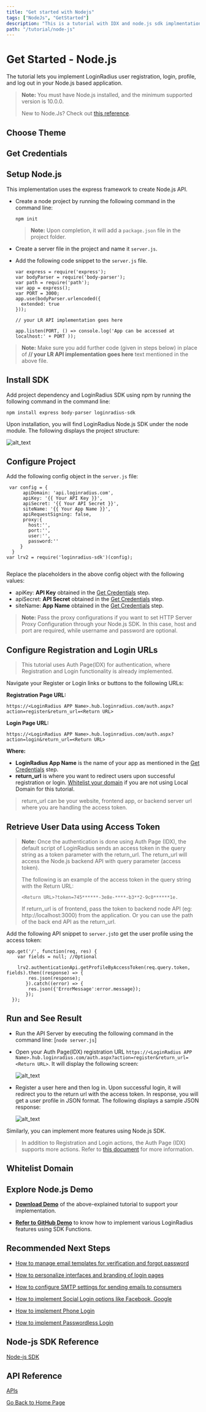 ```yaml
---
title: "Get started with Nodejs"
tags: ["NodeJs", "GetStarted"]
description: "This is a tutorial with IDX and node.js sdk implmentation."
path: "/tutorial/node-js"
---
```



# Get Started - Node.js

The tutorial lets you implement LoginRadius user registration, login, profile, and log out in your Node.js based application.

> **Note:** You must have Node.js installed, and the minimum supported version is 10.0.0.
>
> New to Node.Js? Check out <a href="https://nodejs.org/en/about/" target="_blank">this reference</a>.

<IntroDoc />

## Choose Theme

<ThemeDoc />

## Get Credentials

<CredsDoc />

## Setup Node.js 

This implementation uses the express framework to create Node.js API.

* Create a node project by running the following command in the command line:

  `npm init`

  > **Note:** Upon completion, it will add a `package.json` file in the project folder.

* Create a server file in the project and name it `server.js`.

* Add the following code snippet to the `server.js` file.

  ```
  var express = require('express');
  var bodyParser = require('body-parser');
  var path = require('path');
  var app = express();
  var PORT = 3000;
  app.use(bodyParser.urlencoded({
    extended: true
  }));

  // your LR API implementation goes here

  app.listen(PORT, () => console.log('App can be accessed at localhost:' + PORT ));

  ```
>**Note:** Make sure you add further code (given in steps below) in place of **// your LR API implementation goes here** text mentioned in the above file.

## Install SDK

Add project dependency and LoginRadius SDK using npm by running the following command in the command line:

`npm install express body-parser loginradius-sdk`

Upon installation, you will find LoginRadius Node.js SDK under the node module. The following displays the project structure:

![alt_text](images/images4.png "image_tooltip")

## Configure Project

Add the following config object in the `server.js` file:

```
 var config = {
      apiDomain: 'api.loginradius.com',
      apiKey: '{{ Your API Key }}',
      apiSecret: '{{ Your API Secret }}',
      siteName: '{{ Your App Name }}',
   	  apiRequestSigning: false,
      proxy:{
        host:'',
        port:'',
        user:'',
        password:''
     }
  }
var lrv2 = require('loginradius-sdk')(config);


```

Replace the placeholders in the above config object with the following values:

* apiKey: **API Key** obtained in the [Get Credentials](#get-credentials) step.
* apiSecret: **API Secret** obtained in the [Get Credentials](#get-credentials) step.
* siteName: **App Name** obtained in the [Get Credentials](#get-credentials) step.

> **Note:** Pass the proxy configurations if you want to set HTTP Server Proxy Configuration through your Node.js SDK. In this case, host and port are required, while username and password are optional.

## Configure Registration and Login URLs

> This tutorial uses Auth Page(IDX) for authentication, where Registration and Login functionality is already implemented.

Navigate your Register or Login links or buttons to the following URLs:

**Registration Page URL:**

`https://<LoginRadius APP Name>.hub.loginradius.com/auth.aspx?action=register&return_url=<Return URL>`

**Login Page URL:**

`https://<LoginRadius APP Name>.hub.loginradius.com/auth.aspx?action=login&return_url=<Return URL>`

**Where:**

* **LoginRadius App Name** is the name of your app as mentioned in the [Get Credentials](#get-credentials) step.
* **return_url** is where you want to redirect users upon successful registration or login. [Whitelist your domain](#whitelist-domain) if you are not using Local Domain for this tutorial.

> return_url can be your website, frontend app, or backend server url where you are handling the access token.

## Retrieve User Data using Access Token

> **Note:** Once the authentication is done using Auth Page (IDX), the default script of LoginRadius sends an access token in the query string as a token parameter with the return_url. The return_url will access the Node.js backend API with query parameter (access token).
>
> The following is an example of the access token in the query string with the Return URL:
>
> `<Return URL>?token=745******-3e8e-****-b3**2-9c0******1e.`
>
> If return_url is of frontend, pass the token to backend node API (eg: http://localhost:3000) from the application. Or you can use the path of the back end API as the return_url.

Add the following API snippet to `server.js`to get the user profile using the access token:

```
app.get('/', function(req, res) {
    var fields = null; //Optional

    lrv2.authenticationApi.getProfileByAccessToken(req.query.token, fields).then((response) => {
        res.json(response);
       }).catch((error) => {
        res.json({'ErrorMessage':error.message});
       });
  });
```

## Run and See Result

* Run the API Server by executing the following command in the command line:
  [`node server.js`]

* Open your Auth Page(IDX) registration URL `https://<LoginRadius APP Name>.hub.loginradius.com/auth.aspx?action=register&return_url=<Return URL>`. It will display the following screen:

  ![alt_text](../../assets/blog-common/login-register.png "image_tooltip")

* Register a user here and then log in. Upon successful login, it will redirect you to the return url with the access token. In response, you will get a user profile in JSON format. The following displays a sample JSON response:

  ![alt_text](../../assets/blog-common/jsonresponse.png "image_tooltip")

Similarly, you can implement more features using Node.js SDK.

> In addition to Registration and Login actions, the Auth Page (IDX) supports more actions. Refer to <a href="https://www.loginradius.com/docs/developer/concepts/idx/" target="_blank">this document</a> for more information.

## Whitelist Domain

<DomainDoc />

## Explore Node.js Demo

* **<a href="https://www.loginradius.com/docs/developer/download/get-started-node-js.zip" target="_blank">Download Demo</a>** of the above-explained tutorial to support your implementation.

* **<a href="https://github.com/LoginRadius/login-page-demos/blob/master/node-idx-demo" target="_blank">Refer to GitHub Demo</a>**  to know how to implement various LoginRadius features using SDK Functions.

## Recommended Next Steps

* <a href="https://www.loginradius.com/docs/developer/guide/customize-email-and-sms-settings" target="_blank">How to manage email templates for verification and forgot password</a>

* <a href="https://www.loginradius.com/docs/developer/guide/customize-auth-page" target="_blank">How to personalize interfaces and branding of login pages</a>

* <a href="https://www.loginradius.com/docs/developer/guide/setup-your-smtp-provider" target="_blank">How to configure SMTP settings for sending emails to consumers</a>

* <a href="https://www.loginradius.com/docs/developer/guide/social-login" target="_blank">How to implement Social Login options like Facebook, Google</a>

* <a href="https://www.loginradius.com/docs/developer/guide/phone-login" target="_blank">How to implement Phone Login</a>

* <a href="https://www.loginradius.com/docs/developer/guide/passwordless-login" target="_blank">How to implement Passwordless Login</a>

## Node-js SDK Reference

<a href="https://www.loginradius.com/docs/developer/references/sdk/nodejs-sdk" target="_blank">Node-js SDK</a>

## API Reference

[APIs](/#api)

[Go Back to Home Page](/)
